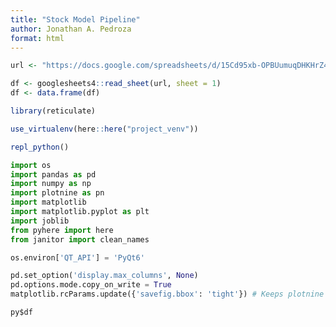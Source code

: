 ```yaml
---
title: "Stock Model Pipeline"
author: Jonathan A. Pedroza
format: html
---
```


```r
url <- "https://docs.google.com/spreadsheets/d/15Cd95xb-OPBUumuqDHKHrZ4SxetR7hy0UnAs04aRn74/edit?gid=0#gid=0"

df <- googlesheets4::read_sheet(url, sheet = 1)
df <- data.frame(df)
```

```r
library(reticulate)

use_virtualenv(here::here("project_venv"))

repl_python()
```

```python
import os
import pandas as pd
import numpy as np
import plotnine as pn
import matplotlib
import matplotlib.pyplot as plt
import joblib
from pyhere import here
from janitor import clean_names

os.environ['QT_API'] = 'PyQt6'

pd.set_option('display.max_columns', None)
pd.options.mode.copy_on_write = True
matplotlib.rcParams.update({'savefig.bbox': 'tight'}) # Keeps plotnine legend from being cut off
```

```python
py$df
```